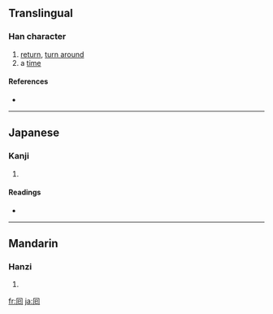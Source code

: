 {{see|回}}
==Translingual==

===Han character===
{{Han char|rn=31|rad=囗|as=02|sn=5|four=|canj=月口山 (BRU)}}

# [[return]], [[turn around]]
# a [[time]]

====References====
* {{Han ref|kx=0216.170|dkj=01521|dj=0289.250|hdz=10711.020|uh=56D8|ud=22232}}

----

==Japanese==

===Kanji===
{{ja-kanji|grade=|rs=囗02}}

# {{defn|Japanese}}

====Readings====
* {{ja-readings|on=[[かい]] (kai), [[え]] (e)|kun=[[まわす]] (mawasu)}}

----

==Mandarin==

===Hanzi===
{{cmn-hanzi|pin=[[huí]] ([[hui2]])|wg=[[hui2|hui<sup>2</sup>]]}}

# {{defn|Mandarin}}

[[fr:囘]]
[[ja:囘]]